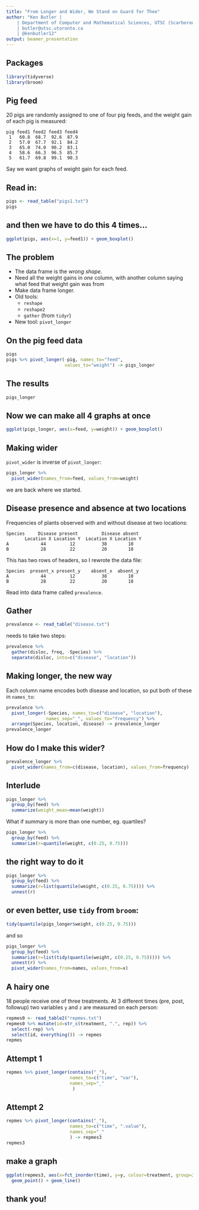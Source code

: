 ```yaml
---
title: "From Longer and Wider, We Stand on Guard for Thee"
author: "Ken Butler |
    | Department of Computer and Mathematical Sciences, UTSC (Scarborough) 
    | butler@utsc.utoronto.ca
    | @kenbutler12"
output: beamer_presentation
---
```


## Packages

```r
library(tidyverse)
library(broom)
```


## Pig feed

20 pigs are randomly assigned to one of four pig feeds, and the weight gain of each pig is measured:

```
pig feed1 feed2 feed3 feed4
 1   60.8  68.7  92.6  87.9
 2   57.0  67.7  92.1  84.2
 3   65.0  74.0  90.2  83.1
 4   58.6  66.3  96.5  85.7
 5   61.7  69.8  99.1  90.3
```

Say we want graphs of weight gain for each feed.

## Read in:


```r
pigs <- read_table("pigs1.txt")
pigs
```


## and then we have to do this 4 times...

```r
ggplot(pigs, aes(x=1, y=feed1)) + geom_boxplot()
```

## The problem

- The data frame is the *wrong shape*.
- Need all the weight gains in *one* column, with another column saying what feed that weight gain was from
- Make data frame longer.
- Old tools:
  - `reshape`
  - `reshape2`
  - `gather` (from `tidyr`)
- New tool: `pivot_longer`

## On the pig feed data

```r
pigs
pigs %>% pivot_longer(-pig, names_to="feed", 
                      values_to="weight") -> pigs_longer
```

## The results

```r
pigs_longer
```


## Now we can make all 4 graphs at once

```r
ggplot(pigs_longer, aes(x=feed, y=weight)) + geom_boxplot()
```

## Making wider

`pivot_wider` is inverse of `pivot_longer`:

```r
pigs_longer %>% 
  pivot_wider(names_from=feed, values_from=weight)
```

we are back where we started.

## Disease presence and absence at two locations

Frequencies of plants observed with and without disease at two locations:

```
Species     Disease present         Disease absent
       Location X Location Y  Location X Location Y
A            44         12          38        10
B            28         22          20        18
```

This has two rows of headers, so I rewrote the data file:

```
Species  present_x present_y    absent_x  absent_y
A            44         12          38        10
B            28         22          20        18
```

Read into data frame called `prevalence`.

## Gather

```r
prevalence <- read_table("disease.txt")
```

needs to take two steps:

```r
prevalence %>% 
  gather(disloc, freq, -Species) %>% 
  separate(disloc, into=c("disease", "location"))
```


## Making longer, the new way

Each column name encodes both disease and location, so put both of these in `names_to`:

```r
prevalence %>% 
  pivot_longer(-Species, names_to=c("disease", "location"),
               names_sep="_", values_to="frequency") %>% 
  arrange(Species, location, disease) -> prevalence_longer
prevalence_longer
```

## How do I make this wider?

```r
prevalence_longer %>% 
  pivot_wider(names_from=c(disease, location), values_from=frequency)
```

## Interlude

```r
pigs_longer %>% 
  group_by(feed) %>% 
  summarize(weight_mean=mean(weight))
```

What if summary is more than one number, eg. quartiles?

```r
pigs_longer %>% 
  group_by(feed) %>% 
  summarize(r=quantile(weight, c(0.25, 0.75)))
```

## the right way to do it

```r
pigs_longer %>% 
  group_by(feed) %>% 
  summarize(r=list(quantile(weight, c(0.25, 0.75)))) %>% 
  unnest(r)
```

## or even better, use `tidy` from `broom`:

```r
tidy(quantile(pigs_longer$weight, c(0.25, 0.75)))
```

and so

```r
pigs_longer %>% 
  group_by(feed) %>% 
  summarize(r=list(tidy(quantile(weight, c(0.25, 0.75))))) %>% 
  unnest(r) %>% 
  pivot_wider(names_from=names, values_from=x)
```


## A hairy one

18 people receive one of three treatments. At 3 different times (pre, post, followup) two variables `y` and `z` are measured on each person:

```r
repmes0 <- read_table2("repmes.txt")
repmes0 %>% mutate(id=str_c(treatment, ".", rep)) %>% 
  select(-rep) %>% 
  select(id, everything()) -> repmes
repmes
```

## Attempt 1


```r
repmes %>% pivot_longer(contains("_"),
                        names_to=c("time", "var"),
                        names_sep="_"
                         )
```

## Attempt 2

```r
repmes %>% pivot_longer(contains("_"),
                        names_to=c("time", ".value"),
                        names_sep="_"
                        ) -> repmes3
repmes3
```

## make a graph

```r
ggplot(repmes3, aes(x=fct_inorder(time), y=y, colour=treatment, group=id)) +
  geom_point() + geom_line()
```

## thank you!





